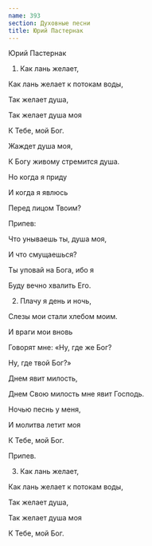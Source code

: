 ```yaml
---
name: 393
section: Духовные песни
title: Юрий Пастернак
---
```

Юрий Пастернак


1. Как лань желает,

Как лань желает к потокам воды,

Так желает душа,

Так желает душа моя

К Тебе, мой Бог.

Жаждет душа моя,

К Богу живому стремится душа.

Но когда я приду

И когда я явлюсь

Перед лицом Твоим?


Припев:

Что унываешь ты, душа моя,

И что смущаешься?

Ты уповай на Бога, ибо я

Буду вечно хвалить Его.


2. Плачу я день и ночь,

Слезы мои стали хлебом моим.

И враги мои вновь

Говорят мне: «Ну, где же Бог?

Ну, где твой Бог?»

Днем явит милость,

Днем Свою милость мне явит Господь.

Ночью песнь у меня,

И молитва летит моя

К Тебе, мой Бог.


Припев.


3. Как лань желает,

Как лань желает к потокам воды,

Так желает душа,

Так желает душа моя

К Тебе, мой Бог.